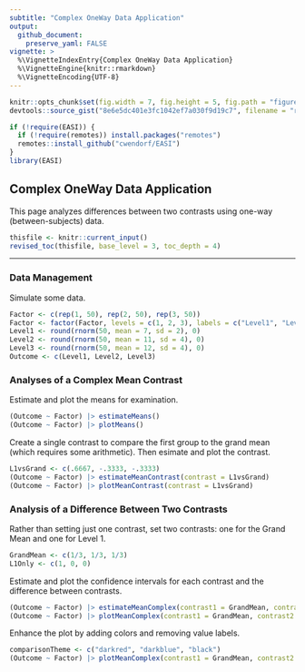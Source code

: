 ```yaml
---
subtitle: "Complex OneWay Data Application"
output:
  github_document:
    preserve_yaml: FALSE
vignette: >
  %\VignetteIndexEntry{Complex OneWay Data Application}
  %\VignetteEngine{knitr::rmarkdown}
  %\VignetteEncoding{UTF-8}
---
```


```r
knitr::opts_chunk$set(fig.width = 7, fig.height = 5, fig.path = "figures/", echo = TRUE, warning = FALSE, message = FALSE)
devtools::source_gist("8e6e5dc401e3fc1042ef7a030f9d19c7", filename = "revised_toc.R")
```

```r
if (!require(EASI)) {
  if (!require(remotes)) install.packages("remotes")
  remotes::install_github("cwendorf/EASI")
}
library(EASI)
```

## Complex OneWay Data Application

This page analyzes differences between two contrasts using one-way (between-subjects) data.

```r
thisfile <- knitr::current_input()
revised_toc(thisfile, base_level = 3, toc_depth = 4)
```

---

### Data Management

Simulate some data.
```r
Factor <- c(rep(1, 50), rep(2, 50), rep(3, 50))
Factor <- factor(Factor, levels = c(1, 2, 3), labels = c("Level1", "Level2", "Level3"))
Level1 <- round(rnorm(50, mean = 7, sd = 2), 0)
Level2 <- round(rnorm(50, mean = 11, sd = 4), 0)
Level3 <- round(rnorm(50, mean = 12, sd = 4), 0)
Outcome <- c(Level1, Level2, Level3)
```

### Analyses of a Complex Mean Contrast

Estimate and plot the means for examination.
```r
(Outcome ~ Factor) |> estimateMeans()
(Outcome ~ Factor) |> plotMeans()
```

Create a single contrast to compare the first group to the grand mean (which requires some arithmetic). Then esimate and plot the contrast.
```r
L1vsGrand <- c(.6667, -.3333, -.3333)
(Outcome ~ Factor) |> estimateMeanContrast(contrast = L1vsGrand)
(Outcome ~ Factor) |> plotMeanContrast(contrast = L1vsGrand)
```

### Analysis of a Difference Between Two Contrasts

Rather than setting just one contrast, set two contrasts: one for the Grand Mean and one for Level 1.
```r
GrandMean <- c(1/3, 1/3, 1/3)
L1Only <- c(1, 0, 0)
```

Estimate and plot the confidence intervals for each contrast and the difference between contrasts.
```r
(Outcome ~ Factor) |> estimateMeanComplex(contrast1 = GrandMean, contrast2 = L1Only, labels = c("GrandMean", "L1Only"))
(Outcome ~ Factor) |> plotMeanComplex(contrast1 = GrandMean, contrast2 = L1Only, labels = c("GrandMean", "L1Only"))
```

Enhance the plot by adding colors and removing value labels.
```r
comparisonTheme <- c("darkred", "darkblue", "black")
(Outcome ~ Factor) |> plotMeanComplex(contrast1 = GrandMean, contrast2 = L1Only, labels = c("GrandMean", "L1Only"), values = FALSE, col = comparisonTheme)
```

